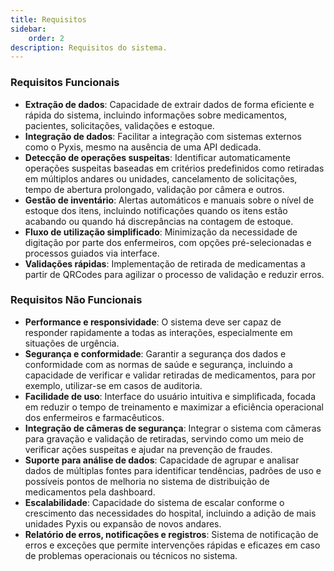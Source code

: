 ```yaml
---
title: Requisitos
sidebar:
    order: 2
description: Requisitos do sistema.
---
```


### Requisitos Funcionais

-   **Extração de dados**: Capacidade de extrair dados de forma eficiente e rápida do sistema, incluindo informações sobre medicamentos, pacientes, solicitações, validações e estoque.
-   **Integração de dados**: Facilitar a integração com sistemas externos como o Pyxis, mesmo na ausência de uma API dedicada.
-   **Detecção de operações suspeitas**: Identificar automaticamente operações suspeitas baseadas em critérios predefinidos como retiradas em múltiplos andares ou unidades, cancelamento de solicitações, tempo de abertura prolongado, validação por câmera e outros.
-   **Gestão de inventário**: Alertas automáticos e manuais sobre o nível de estoque dos itens, incluindo notificações quando os itens estão acabando ou quando há discrepâncias na contagem de estoque.
-   **Fluxo de utilização simplificado**: Minimização da necessidade de digitação por parte dos enfermeiros, com opções pré-selecionadas e processos guiados via interface.
-   **Validações rápidas**: Implementação de retirada de medicamentas a partir de QRCodes para agilizar o processo de validação e reduzir erros.

### Requisitos Não Funcionais

-   **Performance e responsividade**: O sistema deve ser capaz de responder rapidamente a todas as interações, especialmente em situações de urgência.
-   **Segurança e conformidade**: Garantir a segurança dos dados e conformidade com as normas de saúde e segurança, incluindo a capacidade de verificar e validar retiradas de medicamentos, para por exemplo, utilizar-se em casos de auditoria.
-   **Facilidade de uso**: Interface do usuário intuitiva e simplificada, focada em reduzir o tempo de treinamento e maximizar a eficiência operacional dos enfermeiros e farmacêuticos.
-   **Integração de câmeras de segurança**: Integrar o sistema com câmeras para gravação e validação de retiradas, servindo como um meio de verificar ações suspeitas e ajudar na prevenção de fraudes.
-   **Suporte para análise de dados**: Capacidade de agrupar e analisar dados de múltiplas fontes para identificar tendências, padrões de uso e possíveis pontos de melhoria no sistema de distribuição de medicamentos pela dashboard.
-   **Escalabilidade**: Capacidade do sistema de escalar conforme o crescimento das necessidades do hospital, incluindo a adição de mais unidades Pyxis ou expansão de novos andares.
-   **Relatório de erros, notificações e registros**: Sistema de notificação de erros e exceções que permite intervenções rápidas e eficazes em caso de problemas operacionais ou técnicos no sistema.
